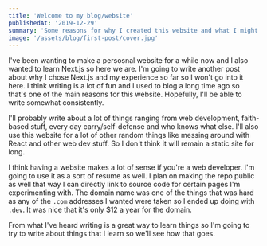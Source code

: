 ```yaml
---
title: 'Welcome to my blog/website'
publishedAt: '2019-12-29'
summary: 'Some reasons for why I created this website and what I might write about'
image: '/assets/blog/first-post/cover.jpg'
---
```


I've been wanting to make a persosnal website for a while now and I also wanted to learn Next.js so here we are. I'm going to write another post about why I chose Next.js and my experience so far so I won't go into it here. I think writing is a lot of fun and I used to blog a long time ago so that's one of the main reasons for this website. Hopefully, I'll be able to write somewhat consistently.

I'll probably write about a lot of things ranging from web development, faith-based stuff, every day carry/self-defense and who knows what else. I'll also use this website for a lot of other random things like messing around with React and other web dev stuff. So I don't think it will remain a static site for long.

I think having a website makes a lot of sense if you're a web developer. I'm going to use it as a sort of resume as well. I plan on making the repo public as well that way I can directly link to source code for certain pages I'm experimenting with. The domain name was one of the things that was hard as any of the `.com` addresses I wanted were taken so I ended up doing with `.dev`. It was nice that it's only $12 a year for the domain.

From what I've heard writing is a great way to learn things so I'm going to try to write about things that I learn so we'll see how that goes.
